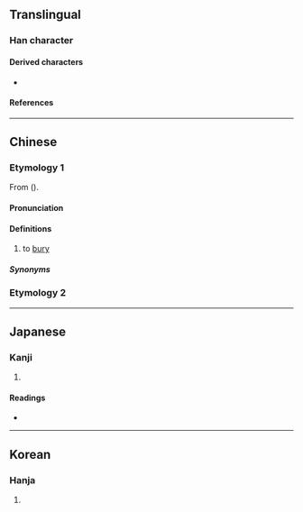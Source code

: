 {{also|臺}}
{{character info}}
==Translingual==

===Han character===
{{Han char|rn=32|rad=土|as=05|sn=8|four=43160|canj=GIR|ids=⿰土台}}

====Derived characters====
* {{l|mul|[[𫞱]]}}

====References====
{{Han ref|kx=0226.270|dkj=04983|dj=0462.050|hdz=10436.060|uh=576E}}

----

==Chinese==

===Etymology 1===
{{zh-forms|alt=埋,抬,臺}}
From {{och-l|埋|tr=*m.rˤə}} ({{zh-ref|Baxter and Sagart, 2014}}).

====Pronunciation====
{{zh-pron
|mn=tâi
|mn-t=dai5
|cat=v
}}

====Definitions====
{{zh-hanzi}}

# {{lb|zh|Min Nan}} to [[bury]]

=====Synonyms=====
{{zh-dial|埋}}

===Etymology 2===
{{zh-see|臺|ha}}  <!-- [1] 《龍龕手鑑》 坮： 俗㙵，通㙜，古文臺字。 [2] 《字彙》 坮： 古文臺字。 -->

----

==Japanese==

===Kanji===
{{ja-kanji|grade=|rs=土05}}

# {{rfdef|ja|sort=土05}}

====Readings====
* {{ja-readings|on=[[だい]] (dai), [[たい]] (tai)|kun=[[うてな]] (utena), [[われ]] (ware)}}

----

==Korean==

===Hanja===
{{ko-hanja|hangeul=대|rv=dae|mr=tae}}

# {{rfdef|ko|sort=土05}}